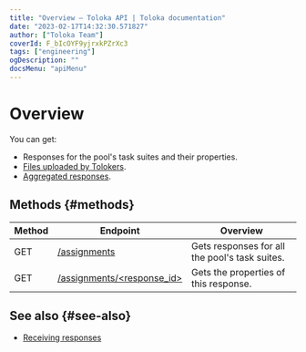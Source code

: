 ```yaml
---
title: "Overview — Toloka API | Toloka documentation"
date: "2023-02-17T14:32:30.571827"
author: ["Toloka Team"]
coverId: F_bIcOYF9yjrxkPZrXc3
tags: ["engineering"]
ogDescription: ""
docsMenu: "apiMenu"
---
```



# Overview

You can get:

- Responses for the pool's task suites and their properties.
- [Files uploaded by Tolokers](/docs-new/api/attachments).
- [Aggregated responses](/docs-new/api/aggregated-solutions).

## Methods {#methods}

Method | Endpoint | Overview
----- | ----- | -----
GET | [/assignments](/docs-new/api/result) | Gets responses for all the pool's task suites.
GET | [/assignments/<response_id>](/docs-new/api/get-assignment-id) | Gets the properties of this response.

## See also {#see-also}

- [Receiving responses](/docs-new/guide/result-of-eval)

<ContactGuideSupport/>